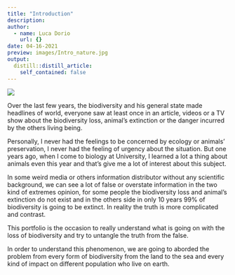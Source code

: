 ```yaml
---
title: "Introduction"
description: 
author:
  - name: Luca Dorio
    url: {}
date: 04-16-2021
preview: images/Intro_nature.jpg
output:
  distill::distill_article:
    self_contained: false
---
```


![](images/Intro_nature.jpg)

Over the last few years, the biodiversity and his general state made headlines of world, everyone saw at least once in an article, videos or a TV show about the biodiversity loss, animal’s extinction or the danger incurred by the others living being. 

 Personally, I never had the feelings to be concerned by ecology or animals’ preservation, I never had the feeling of urgency about the situation. But one years ago, when I come to biology at University, I learned a lot a thing about animals even this year and that’s give me a lot of interest about this subject. 

 In some weird media or others information distributor without any scientific background, we can see a lot of false or overstate information in the two kind of extremes opinion, for some people the biodiversity loss and animal’s extinction do not exist and in the others side in only 10 years 99% of biodiversity is going to be extinct. In reality the truth is more complicated and contrast.  

 This portfolio is the occasion to really understand what is going on with the loss of biodiversity and try to untangle the truth from the false. 

 In order to understand this phenomenon, we are going to aborded the problem from every form of biodiversity from the land to the sea and every kind of impact on different population who live on earth. 
